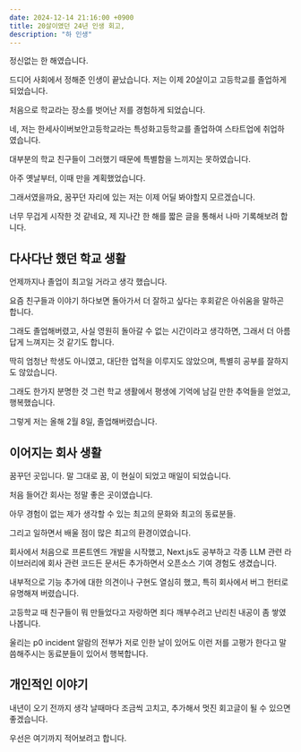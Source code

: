 ```yaml
---
date: 2024-12-14 21:16:00 +0900
title: 20살이였던 24년 인생 회고,
description: "하 인생"
---
```


정신없는 한 해였습니다.

드디어 사회에서 정해준 인생이 끝났습니다. 저는 이제 20살이고 고등학교를 졸업하게 되었습니다.

처음으로 학교라는 장소를 벗어난 저를 경험하게 되었습니다.

네, 저는 한세사이버보안고등학교라는 특성화고등학교를 졸업하여 스타트업에 취업하였습니다.

대부분의 학교 친구들이 그러했기 때문에 특별함을 느끼지는 못하였습니다.

아주 옛날부터, 이때 만을 계획했었습니다.

그래서였을까요, 꿈꾸던 자리에 있는 저는 이제 어딜 봐야할지 모르겠습니다.

너무 무겁게 시작한 것 같네요, 제 지나간 한 해를 짧은 글을 통해서 나마 기록해보려 합니다.

## 다사다난 했던 학교 생활

언제까지나 졸업이 최고일 거라고 생각 했습니다.

요즘 친구들과 이야기 하다보면 돌아가서 더 잘하고 싶다는 후회같은 아쉬움을 말하곤 합니다.

그래도 졸업해버렸고, 사실 영원히 돌아갈 수 없는 시간이라고 생각하면, 그래서 더 아름답게 느껴지는 것 같기도 합니다.

딱히 엄청난 학생도 아니였고, 대단한 업적을 이루지도 않았으며, 특별히 공부를 잘하지도 않았습니다.

그래도 한가지 분명한 것 그런 학교 생활에서 평생에 기억에 남길 만한 추억들을 얻었고, 행복했습니다.

그렇게 저는 올해 2월 8일, 졸업해버렸습니다.

## 이어지는 회사 생활

꿈꾸던 곳입니다. 말 그대로 꿈, 이 현실이 되었고 매일이 되었습니다.

처음 들어간 회사는 정말 좋은 곳이였습니다.

아무 경험이 없는 제가 생각할 수 있는 최고의 문화와 최고의 동료분들.

그리고 일하면서 배울 점이 많은 최고의 환경이였습니다.

회사에서 처음으로 프론트엔드 개발을 시작했고, Next.js도 공부하고 각종 LLM 관련 라이브러리에 회사 관련 코드든 문서든 추가하면서 오픈소스 기여 경험도 생겼습니다.

내부적으로 기능 추가에 대한 의견이나 구현도 열심히 했고, 특히 회사에서 버그 헌터로 유명해져 버렸습니다.

고등학교 때 친구들이 뭐 만들었다고 자랑하면 죄다 깨부수려고 난리친 내공이 좀 쌓였나봅니다.

울리는 p0 incident 알람의 전부가 저로 인한 날이 있어도 이런 저를 고평가 한다고 말씀해주시는 동료분들이 있어서 행복합니다.

## 개인적인 이야기

내년이 오기 전까지 생각 날때마다 조금씩 고치고, 추가해서 멋진 회고글이 될 수 있으면 좋겠습니다.

우선은 여기까지 적어보려고 합니다.
